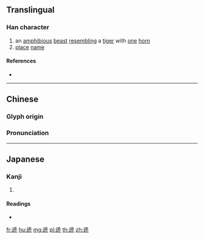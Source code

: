 {{character info/new}}
==Translingual==

===Han character===
{{Han char|rn=141|rad=虍|as=04|sn=8|four=71217|canj=HYPU|ids=⿸𠂆虎}}

# an [[amphibious]] [[beast]] [[resembling]] a [[tiger]] with [[one]] [[horn]]
# [[place]] [[name]]

====References====
* {{Han ref|kx=1073.140|dkj=32682|dj=1540.080|hdz=42819.060|uh=8652|ud=34386|bh=D3B8|bd=54200}}

----

==Chinese==
{{zh-forms}}

===Glyph origin===
{{Han etym}}

===Pronunciation===
{{zh-pron
|m=sī
|c=si1
|mc=y
|oc=y
|ma=
|cat=n,pn
}}

----

==Japanese==

===Kanji===
{{ja-kanji|grade=|rs=虍04}}

# {{defn|lang=ja|sort=虍04}}

====Readings====
* {{ja-readings|on=[[し]] (shi), [[てい]] (tei), [[だい]] (dai), [[ち]] (chi), [[じ]] (ji)|kun=[[けもの]] (kemono)|nanori=}}

[[fr:虒]]
[[hu:虒]]
[[mg:虒]]
[[pl:虒]]
[[th:虒]]
[[zh:虒]]